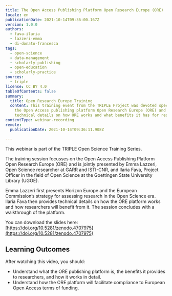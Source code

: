 ```yaml
---
title: The Open Access Publishing Platform Open Research Europe (ORE)
locale: en
publicationDate: 2021-10-14T09:36:00.167Z
version: 1.0.0
authors:
  - fava-ilaria
  - lazzeri-emma
  - di-donato-francesca
tags:
  - open-science
  - data-management
  - scholarly-publishing
  - open-education
  - scholarly-practice
sources:
  - triple
license: CC BY 4.0
tableOfContents: false
summary:
  title: Open Research Europe Training
  content: This training event from the TRIPLE Project was devoted specifically to
    the Open Access publishing platform Open Research Europe (ORE) and provided
    technical details on how ORE works and what benefits it has for researchers.
contentType: webinar-recording
remote:
  publicationDate: 2021-10-14T09:36:11.908Z

---
```


This webinar is part of the TRIPLE Open Science Training Series.

The training session focusses on the Open Access Publishing Platform Open Research Europe (ORE) and is jointly presented by Emma Lazzeri, Open Science researcher at GARR and ISTI-CNR, and Ilaria Fava, Project Officer in the field of Open Science at the Goettingen State University Library (UGOE).

Emma Lazzeri first presents Horizon Europe and the European Commission’s strategy for assessing research in the Open Science era. Ilaria Fava then provides technical details on how the ORE platform works and how researchers will benefit from it. The session concludes with a walkthrough of the platform.

You can download the slides here: [https://doi.org/10.5281/zenodo.4707975](https://doi.org/10.5281/zenodo.4707975)

## Learning Outcomes

After watching this video, you should:

- Understand what the ORE publishing platform is, the benefits it provides to researchers, and how it works in detail.
- Understand how the ORE platform will facilitate compliance to European Open Access terms of funding.

<VideoCard
  provider="youtube"
  id="_3jpFxtKIME"
  title="The Open Access Publishing Platform Open Research Europe (ORE)"
  subtitle="Click here to view"
  image="images/the-open-access-publishing-platform-open-research-europe-ore.png"
/>
